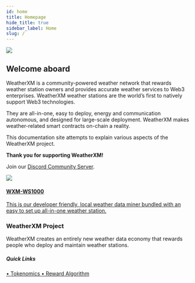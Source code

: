 ```yaml
---
id: home
title: Homepage
hide_title: true
sidebar_label: Home
slug: /
---
```



<div class="row">
  <div class="col col--8">
    <img src={useBaseUrl("img/home/wxm-network-banner.png")} />
  </div>
</div>

## Welcome aboard

WeatherXM is a community-powered weather network that rewards weather station owners and provides accurate weather services to Web3 enterprises.
WeatherXM weather stations are the world’s first to natively support Web3 technologies.


They are all-in-one, easy to deploy, energy and communication autonomous, and designed for large-scale deployment.
WeatherXM makes weather-related smart contracts on-chain a reality.

This documentation site attempts to explain various aspects of the WeatherXM project.

**Thank you for supporting WeatherXM!**

<p>Join our <a href="https://weatherxm.com/discord" target="_blank" rel="noopener noreferrer">Discord Community Server</a>.</p>

<section class="product-container">
  <div class="device">
    <a href="/wxm-devices/wifi-m5-bundle/m5-contents">
      <img src={useBaseUrl("img/wxm-devices/wifi-m5-bundle/m5.jpeg")} />
      <div class="device-info">
        <h4>WXM-WS1000</h4>
        <p>This is our developer friendly, local weather data miner bundled with an easy to set up all-in-one weather station.</p>
      </div>
    </a>
  </div>
  <div class="device no-shadow">
    <h3>WeatherXM Project</h3>
    <p>
      WeatherXM creates an entirely new weather data economy that rewards
      people who deploy and maintain weather stations.
    </p>
    <h5 class="quickLinks">Quick Links</h5>
    <a className="block" href="/tokenomics/">
      &#8226; Tokenomics
    </a>
    <a className="block" href="/reward-algorithm/">
      &#8226; Reward Algorithm
    </a>
  </div>
</section>
